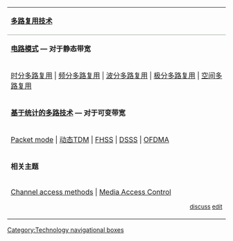 {| class="infobox" id="toc" style="width:300px; margin:0 0 1em 1em"
|- style="background:#bbddbb" align="center"
| style="border-bottom: 2px solid #cccfcc" | '''[[多路复用|多路复用技术]]'''
|- style="background:#ccffcc" align="center"
| '''[[电路交换|电路模式]] — 对于静态带宽'''
|- align="center"
|
[[时分多路复用|时分多路复用]] | [[频分多路复用 | 频分多路复用]] | [[波分多路复用|波分多路复用]] | [[极化 | 极分多路复用]] | [[空间多路复用  | 空间多路复用]]
|- style="background:#ccffcc" align="center"
| '''[[基于统计的多路技术]] — 对于可变带宽''' 
|- align="center"
| [[Packet mode]] | [[Time division multiple access#Dynamic TDMA|动态TDM]] | [[Frequency-hopping spread spectrum|FHSS]] | [[Direct-sequence spread spectrum|DSSS]] | [[OFDMA]]  
|- style="background:#ccffcc" align="center"
| '''相关主题''' 
|- align="center"
| [[Channel access method]]s | [[Media Access Control]] 

<small><div style="text-align: right;">[[Template_talk:Multiplex_techniques|discuss]] [http://en.wikipedia.org/w/index.php?title=Template:Multiplex_techniques&action=edit edit] </div></small>
|}<noinclude>
[[Category:Technology navigational boxes]]
</noinclude>